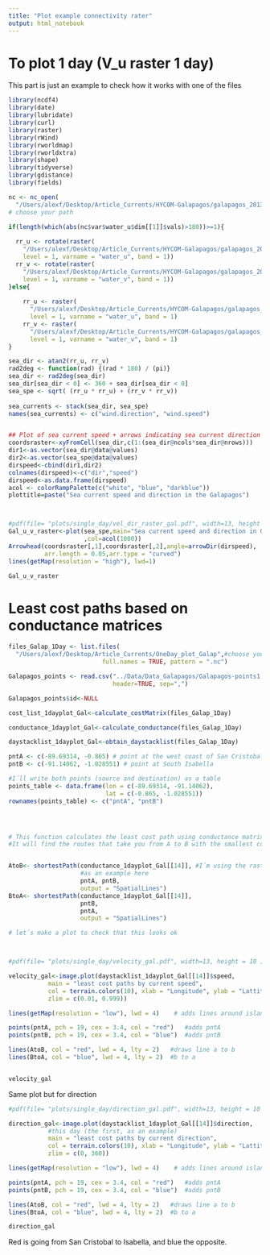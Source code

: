 ```yaml
---
title: "Plot example connectivity rater"
output: html_notebook
---
```


# To plot 1 day (V_u raster 1 day)

This part is just an example to check how it works with one of the files

```r
library(ncdf4)
library(date)
library(lubridate) 
library(curl)
library(raster)
library(rWind)
library(rworldmap) 
library(rworldxtra)
library(shape)
library(tidyverse) 
library(gdistance)
library(fields)
```



```r

nc <- nc_open(
  "/Users/alexf/Desktop/Article_Currents/HYCOM-Galapagos/galapagos_2013-08-21_.nc") 
# choose your path

if(length(which(abs(nc$var$water_u$dim[[1]]$vals)>180))>=1){
  
  rr_u <- rotate(raster(
    "/Users/alexf/Desktop/Article_Currents/HYCOM-Galapagos/galapagos_2013-08-21_.nc", 
    level = 1, varname = "water_u", band = 1))
  rr_v <- rotate(raster(
    "/Users/alexf/Desktop/Article_Currents/HYCOM-Galapagos/galapagos_2013-08-21_.nc", 
    level = 1, varname = "water_v", band = 1))
}else{
  
    rr_u <- raster(
      "/Users/alexf/Desktop/Article_Currents/HYCOM-Galapagos/galapagos_2013-08-21_.nc", 
      level = 1, varname = "water_u", band = 1)
    rr_v <- raster(
      "/Users/alexf/Desktop/Article_Currents/HYCOM-Galapagos/galapagos_2013-08-21_.nc",
      level = 1, varname = "water_v", band = 1)
}

sea_dir <- atan2(rr_u, rr_v) 
rad2deg <- function(rad) {(rad * 180) / (pi)}
sea_dir <- rad2deg(sea_dir)
sea_dir[sea_dir < 0] <- 360 + sea_dir[sea_dir < 0]
sea_spe <- sqrt( (rr_u * rr_u) + (rr_v * rr_v))
  
sea_currents <- stack(sea_dir, sea_spe)
names(sea_currents) <- c("wind.direction", "wind.speed")


## Plot of sea current speed + arrows indicating sea current direction
coordsraster<-xyFromCell(sea_dir,c(1:(sea_dir@ncols*sea_dir@nrows)))
dir1<-as.vector(sea_dir@data@values)
dir2<-as.vector(sea_spe@data@values)
dirspeed<-cbind(dir1,dir2)
colnames(dirspeed)<-c("dir","speed")
dirspeed<-as.data.frame(dirspeed)
acol <- colorRampPalette(c("white", "blue", "darkblue"))
plottitle=paste("Sea current speed and direction in the Galapagos")



#pdf(file= "plots/single_day/vel_dir_raster_gal.pdf", width=13, height = 10) 
Gal_u_v_raster<-plot(sea_spe,main="Sea current speed and direction in Galapagos"
                     ,col=acol(1000))
Arrowhead(coordsraster[,1],coordsraster[,2],angle=arrowDir(dirspeed),
          arr.length = 0.05,arr.type = "curved")
lines(getMap(resolution = "high"), lwd=1)

Gal_u_v_raster
```



# Least cost paths based on conductance matrices


```r
files_Galap_1Day <- list.files(
  "/Users/alexf/Desktop/Article_Currents/OneDay_plot_Galap",#choose your local path
                          full.names = TRUE, pattern = ".nc") 

Galapagos_points <- read.csv("../Data/Data_Galapagos/Galapagos-points1.csv",
                             header=TRUE, sep=",") 

Galapagos_points$id<-NULL

cost_list_1dayplot_Gal<-calculate_costMatrix(files_Galap_1Day)

conductance_1dayplot_Gal<-calculate_conductance(files_Galap_1Day)

daystacklist_1dayplot_Gal<-obtain_daystacklist(files_Galap_1Day)
```



```r


pntA <- c(-89.69314, -0.865) # point at the west coast of San Cristobal
pntB <- c(-91.14062, -1.028551) # point at South Isabella

#I´ll write both points (source and destination) as a table
points_table <- data.frame(lon = c(-89.69314, -91.14062),
                           lat = c(-0.865, -1.028551))
rownames(points_table) <- c("pntA", "pntB")




# This function calculates the least cost path using conductance matrix. 
#It will find the routes that take you from A to B with the smallest cost.


AtoB<- shortestPath(conductance_1dayplot_Gal[[14]], #I´m using the raster of the first day 
                    #as an example here
                    pntA, pntB, 
                    output = "SpatialLines")
BtoA<- shortestPath(conductance_1dayplot_Gal[[14]], 
                    pntB, 
                    pntA, 
                    output = "SpatialLines")

# let´s make a plot to check that this looks ok



#pdf(file= "plots/single_day/velocity_gal.pdf", width=13, height = 10 )

velocity_gal<-image.plot(daystacklist_1dayplot_Gal[[14]]$speed,
           main = "least cost paths by current speed",
           col = terrain.colors(10), xlab = "Longitude", ylab = "Lattitude",
           zlim = c(0.01, 0.999))

lines(getMap(resolution = "low"), lwd = 4)    # adds lines around islands

points(pntA, pch = 19, cex = 3.4, col = "red")   #adds pntA
points(pntB, pch = 19, cex = 3.4, col = "blue")  #adds pntB

lines(AtoB, col = "red", lwd = 4, lty = 2)   #draws line a to b
lines(BtoA, col = "blue", lwd = 4, lty = 2)  #b to a


velocity_gal
```





Same plot but for direction

```r

#pdf(file= "plots/single_day/direction_gal.pdf", width=13, height = 10 )

direction_gal<-image.plot(daystacklist_1dayplot_Gal[[14]]$direction,    # background plot of speed raster for 
           #this day (the first, as an example)
           main = "least cost paths by current direction",
           col = terrain.colors(10), xlab = "Longitude", ylab = "Lattitude",
           zlim = c(0, 360))

lines(getMap(resolution = "low"), lwd = 4)    # adds lines around islands

points(pntA, pch = 19, cex = 3.4, col = "red")   #adds pntA
points(pntB, pch = 19, cex = 3.4, col = "blue")  #adds pntB

lines(AtoB, col = "red", lwd = 4, lty = 2)   #draws line a to b
lines(BtoA, col = "blue", lwd = 4, lty = 2)  #b to a

direction_gal
```

Red is going from San Cristobal to Isabella, and blue the
opposite. 


